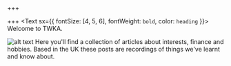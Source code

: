 +++

+++
<Text sx={{ fontSize: [4, 5, 6], fontWeight: `bold`, color: `heading` }}>
  Welcome to TWKA.
</Text>

![alt text](toucan-svgrepo-com.svg "TWKA")
Here you'll find a collection of articles about interests, finance and hobbies. Based in the UK these posts are recordings of things we've learnt and know about.